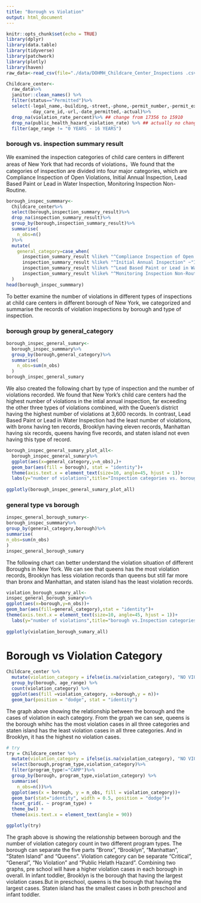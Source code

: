 ```yaml
---
title: "Borough vs Violation"
output: html_document
---
```


```r
knitr::opts_chunk$set(echo = TRUE)
library(dplyr)
library(data.table)
library(tidyverse)
library(patchwork)
library(plotly)
library(haven)
raw_data<-read_csv(file="./data/DOHMH_Childcare_Center_Inspections .csv")

Childcare_center<-
  raw_data%>%
  janitor::clean_names() %>%
  filter(status=="Permitted")%>%
  select(-legal_name,-building,-street,-phone,-permit_number,-permit_expiration,
         -day_care_id,-url,-date_permitted,-actual)%>%
  drop_na(violation_rate_percent)%>% ## change from 17356 to 15910
  drop_na(public_health_hazard_violation_rate) %>% ## actually no change
  filter(age_range != "0 YEARS - 16 YEARS")
```

### borough vs. inspection summary result 

We examined the inspection categories of child care centers in different areas of New York that had records of violations，We found that the categories of inspection are divided into four major categories, which are Compliance Inspection of Open Violations, Initial Annual Inspection, Lead Based Paint or Lead in Water Inspection, Monitoring Inspection Non-Routine.
```r
borough_inspec_summmary<-
  Childcare_center%>%
  select(borough,inspection_summary_result)%>%
  drop_na(inspection_summary_result)%>%
  group_by(borough,inspection_summary_result)%>%
  summarise(
    n_obs=n()
  )%>%
  mutate(
    general_category=case_when(
      inspection_summary_result %like% "^Compliance Inspection of Open Violations" ~"Compliance Inspection of Open Violations",
      inspection_summary_result %like% "^Initial Annual Inspection" ~"Initial Annual Inspection",
      inspection_summary_result %like% "^Lead Based Paint or Lead in Water Inspection" ~"Lead Based Paint or Lead in Water Inspection",
      inspection_summary_result %like% "^Monitoring Inspection Non-Routine" ~"Monitoring Inspection Non-Routine")
  )
head(borough_inspec_summmary)
```

To better examine the number of violations in different types of inspections at child care centers in different borough of New York, we categorized and summarise the records of violation inspections by borough and type of inspection.

### borough group by general_category
```r
borough_inspec_general_sumary<-
  borough_inspec_summmary%>%
  group_by(borough,general_category)%>%
  summarise(
    n_obs=sum(n_obs)
  )
borough_inspec_general_sumary
```

We also created the following chart by type of inspection and the number of violations recorded. We found that New York's child care centers had the highest number of violations in the intial annual inspection, far exceeding the other three types of violations combined, with the Queen's district having the highest number of violations at 3,600 records. In contrast, Lead Based Paint or Lead in Water Inspection had the least number of violations, with bronx having ten records, Brooklyn having eleven records, Manhattan having six records, queens having five records, and staten island not even having this type of record.

```r
borough_inspec_general_sumary_plot_all<-
  borough_inspec_general_sumary%>%
  ggplot(aes(x=general_category,y=n_obs),)+
  geom_bar(aes(fill = borough), stat = "identity")+
  theme(axis.text.x = element_text(size=10, angle=45, hjust = 1))+
  labs(y="number of violations",title="Inspection categories vs. borough",x="inspection categories")
  
ggplotly(borough_inspec_general_sumary_plot_all)
```

### general type vs borough

```r
inspec_general_borough_sumary<-
borough_inspec_summmary%>%
group_by(general_category,borough)%>%
summarise(
n_obs=sum(n_obs)
)
inspec_general_borough_sumary
```

The following chart can better understand the violation situation of different Boroughs in New York. We can see that queens has the most violation records, Brooklyn has less violation records than queens but still far more than bronx and Manhattan, and staten island has the least violation records.
```r
violation_borough_sumary_all<-
inspec_general_borough_sumary%>%
ggplot(aes(x=borough,y=n_obs))+
geom_bar(aes(fill=general_category),stat = "identity")+
theme(axis.text.x = element_text(size=10, angle=45, hjust = 1))+
  labs(y="number of violations",title="borough vs.Inspection categories",x="borough")
  
ggplotly(violation_borough_sumary_all)
```

# Borough vs Violation Category
```r
Childcare_center %>% 
  mutate(violation_category = ifelse(is.na(violation_category), "NO VIOLATION", violation_category)) %>% 
  group_by(borough, age_range) %>% 
  count(violation_category) %>% 
  ggplot(aes(fill =violation_category, x=borough,y = n))+
  geom_bar(position = "dodge", stat = "identity")
```

The graph above showing the relationship between the borough and the cases of violation in each category. From the grpah we can see, queens is the borough whihc has the most violation cases in all three categories and staten island has the least violation cases in all three categories. And in Brooklyn, it has the highest no violation cases. 

```r
# try
try = Childcare_center %>% 
  mutate(violation_category = ifelse(is.na(violation_category), "NO VIOLATION", violation_category)) %>%
  select(borough,program_type,violation_category)%>%
  filter(program_type!="CAMP")%>%
  group_by(borough, program_type,violation_category) %>% 
  summarise(
    n_obs=n())%>%
  ggplot(aes(x = borough, y = n_obs, fill = violation_category))+
  geom_bar(stat="identity", width = 0.5, position = "dodge")+
  facet_grid(. ~ program_type) +
  theme_bw() +
  theme(axis.text.x = element_text(angle = 90))

ggplotly(try) 
```
The graph above is showing the relationship between borough and the number of violation category count in two different program types. The borough can separate the five parts "Bronx", "Brooklyn", "Manhattan", "Staten Island" and "Queens". Violation category can be separate "Critical", "General", "No Violation" and "Public Helath Hazard". Combining two graphs, pre school will have a higher violation cases in each borough in overall. In infant toddler, Brooklyn is the borough that having the largest violation cases.But in preschool, queens is the borough that having the largest cases. Staten island has the smallest cases in both preschool and infant toddler.
